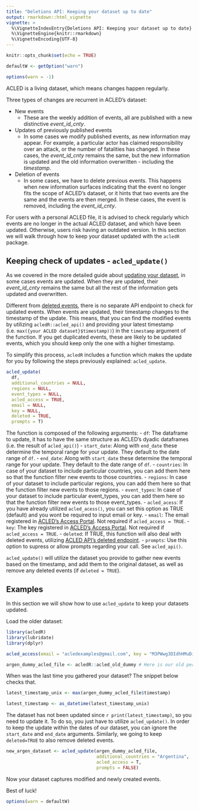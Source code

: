 ```yaml
---
title: "Deletions API: Keeping your dataset up to date"
output: rmarkdown::html_vignette
vignette: >
  %\VignetteIndexEntry{Deletions API: Keeping your dataset up to date}
  %\VignetteEngine{knitr::rmarkdown}
  %\VignetteEncoding{UTF-8}
---
```


```r
knitr::opts_chunk$set(echo = TRUE)

defaultW <- getOption("warn") 

options(warn = -1) 

```

ACLED is a living dataset, which means changes happen regularly.

Three types of changes are recurrent in ACLED's dataset:

-   New events
    -   These are the weekly addition of events, all are published with a new distinctive *event_id_cnty*.
-   Updates of previously published events
    -   In some cases we modify published events, as new information may appear. For example, a particular actor has claimed responsibility over an attack, or the number of fatalities has changed. In these cases, the *event_id_cnty* remains the same, but the new information is updated and the old information overwritten - including the *timestamp*.
-   Deletion of events
    -   In some cases, we have to delete previous events. This happens when new information surfaces indicating that the event no longer fits the scope of ACLED's dataset, or it hints that two events are the same and the events are then merged. In these cases, the event is removed, including the *event_id_cnty*.

For users with a personal ACLED file, it is advised to check regularly which events are no longer in the actual ACLED dataset, and which have been updated. Otherwise, users risk having an outdated version. In this section we will walk through how to keep your dataset updated with the `acledR` package.

## Keeping check of updates - `acled_update()`

As we covered in the more detailed guide about [updating your dataset](https://acleddata.com/download/35179/), in some cases events are updated. When they are updated, their *event_id_cnty* remains the same but all the rest of the information gets updated and overwritten.

Different from [deleted events](https://acled.github.io/ACLED-api-guide/deleted_endpoint.html), there is no separate API endpoint to check for updated events. When events are updated, their timestamp changes to the timestamp of the update. This means, that you can find the modified events by utilizing `acledR::acled_api()` and providing your latest timestamp (i.e. `max({your ACLED dataset}$timestamp))`) in the `timestamp` argument of the function. If you get duplicated events, these are likely to be updated events, which you should keep only the one with a higher timestamp.

To simplify this process, `acledR` includes a function which makes the update for you by following the steps previously explained: `acled_update`.

```r
acled_update(
  df,
  additional_countries = NULL,
  regions = NULL,
  event_types = NULL,
  acled_access = TRUE,
  email = NULL,
  key = NULL,
  deleted = TRUE,
  prompts = T)
```

The function is composed of the following arguments: - `df`: The dataframe to update, it has to have the same structure as ACLED's dyadic dataframes (i.e. the result of `acled_api()`) - `start_date`: Along with `end_date` these determine the temporal range for your update. They default to the date range of `df`. - `end_date`: Along with `start_date` these determine the temporal range for your update. They default to the date range of `df`. - `countries`: In case of your dataset to include particular countries, you can add them here so that the function filter new events to those countries. - `regions`: In case of your dataset to include particular regions, you can add them here so that the function filter new events to those regions. - `event_types`: In case of your dataset to include particular event_types, you can add them here so that the function filter new events to those event_types. - `acled_acess`: If you have already utilized `acled_acess()`, you can set this option as TRUE (default) and you wont be required to input email or key. - `email`: The email registered in [ACLED's Access Portal](https://developer.acleddata.com/). Not required if `acled_access = TRUE`. - `key`: The key registered in [ACLED's Access Portal](https://developer.acleddata.com/). Not required if `acled_access = TRUE`. - `deleted`: If TRUE, this function will also deal with deleted events, utilizing [ACLED API's deleted endpoint](https://acled.github.io/acledR/articles/acled_deletions_api.html). - `prompts`: Use this option to supress or allow prompts regarding your call. See `acled_api()`.

`acled_update()` will utilize the dataset you provide to gather new events based on the timestamp, and add them to the original dataset, as well as remove any deleted events (if `deleted = TRUE`).

## Examples

In this section we will show how to use `acled_update` to keep your datasets updated.

Load the older dataset:

```r
library(acledR)
library(lubridate)
library(dplyr)
```

```r
acled_access(email = "acledexamples@gmail.com", key = "M3PWwg3DIdhHMuDiilp5") #  This is an example, you will need to input your credentials.

argen_dummy_acled_file <- acledR::acled_old_dummy # Here is our old personal ACLED dataset
```

When was the last time you gathered your dataset? The snippet below checks that.

```r
latest_timestamp_unix <- max(argen_dummy_acled_file$timestamp)

latest_timestamp <- as_datetime(latest_timestamp_unix) 
```

The dataset has not been updated since `r print(latest_timestamp)`, so you need to update it. To do so, you just have to utilize `acled_update()`. In order to keep the update within the dates of our dataset, you can ignore the `start_date` and `end_date` arguments. Similarly, we going to keep `deleted=TRUE` to also remove deleted events.

```r

new_argen_dataset <- acled_update(argen_dummy_acled_file, 
                                  additional_countries = "Argentina", 
                                  acled_access = T, 
                                  prompts = FALSE) 
```

Now your dataset captures modified and newly created events.

Best of luck!

```r
options(warn = defaultW)
```
